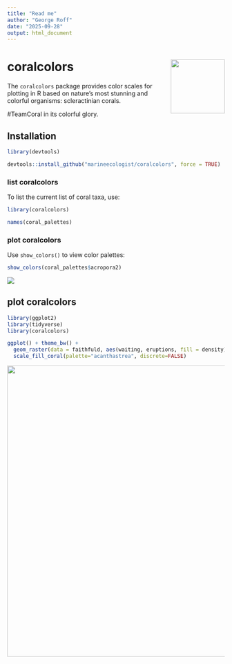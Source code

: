 ```yaml
---
title: "Read me"
author: "George Roff"
date: "2025-09-28"
output: html_document
---
```


# coralcolors <img src="../man/figures/logo.png" style="float:right; height:125px; margin-left:20px;"/>

The `coralcolors` package provides color scales for plotting in R based on nature’s most stunning and colorful organisms: scleractinian corals.

#TeamCoral in its colorful glory.

## Installation

```r
library(devtools)

devtools::install_github("marineecologist/coralcolors", force = TRUE)

```

### list coralcolors 

To list the current list of coral taxa, use:

```r

library(coralcolors)

names(coral_palettes)

```

### plot coralcolors

Use `show_colors()` to view color palettes:

```r

show_colors(coral_palettes$acropora2)

```

![](../docs/articles/taxonomy_files/figure-html/unnamed-chunk-3-1.png)

## plot coralcolors

```r
library(ggplot2)
library(tidyverse)
library(coralcolors)

ggplot() + theme_bw() +
  geom_raster(data = faithfuld, aes(waiting, eruptions, fill = density)) +
  scale_fill_coral(palette="acanthastrea", discrete=FALSE)
```

![](https://marine-ecologist.github.io/coralcolors/articles/examples_files/figure-html/unnamed-chunk-1-1.png){width="674"}
